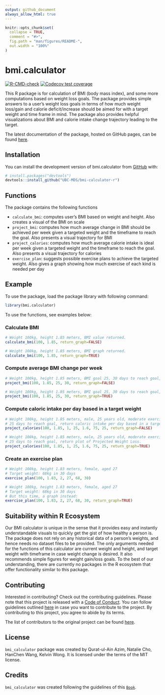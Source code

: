 ```yaml
---
output: github_document
always_allow_html: true
---
```


<!-- README.md is generated from README.Rmd. Please edit that file -->

```r
knitr::opts_chunk$set(
  collapse = TRUE,
  comment = "#>",
  fig.path = "man/figures/README-",
  out.width = "100%"
)
```

# bmi.calculator

<!-- badges: start -->

[![R-CMD-check](https://github.com/UBC-MDS/bmi-calculator-r/actions/workflows/R-CMD-check.yaml/badge.svg)](https://github.com/UBC-MDS/bmi-calculator-r/actions/workflows/R-CMD-check.yaml)
[![Codecov test coverage](https://codecov.io/gh/UBC-MDS/bmi-calculator-r/branch/master/graph/badge.svg)](https://app.codecov.io/gh/UBC-MDS/bmi-calculator-r?branch=master)
<!-- badges: end -->

This R package is for calculation of BMI (body mass index), and some more computations based on weight loss goals. The package provides simple answers to a user's weight loss goals in terms of how much weight loss/gain and calorie deficit/increase should be aimed for with a target weight and time frame in mind. The package also provides helpful visualizations about BMI and calorie intake change trajectory leading to the target.

The latest documentation of the package, hosted on GitHub pages, can be found [here](https://ubc-mds.github.io/bmi-calculator-r/).

## Installation

You can install the development version of bmi.calculator from [GitHub](https://github.com/) with:

``` r
# install.packages("devtools")
devtools::install_github("UBC-MDS/bmi-calculator-r")
```

## Functions

The package contains the following functions

-   `calculate_bmi`: computes user's BMI based on weight and height. Also creates a visual of the BMI on scale
-   `project_bmi`: computes how much average change in BMI should be achieved per week given a targeted weight and the timeframe to reach the goal. Also presents a visual trajectory for BMI
-   `project_calories`: computes how much average calorie intake is ideal per week given a targeted weight and the timeframe to reach the goal. Also presents a visual trajectory for calories
-   `exercise_plan`: suggests possible exercise plans to achieve the targeted weight. Also gives a graph showing how much exercise of each kind is needed per day

## Example

To use the package, load the package library with following command:

```r
library(bmi.calculator)
```

To use the functions, see examples below:

### Calculate BMI

```r
# Weight 100kg, height 1.85 meters, BMI value returned.
calculate_bmi(100, 1.85, return_graph=FALSE)

# Weight 100kg, height 1.85 meters, BMI graph returned.
calculate_bmi(100, 1.85, return_graph=TRUE)
```

### Compute average BMI change per week

```r
# Weight 100kg, height 1.85 meters, BMI goal 25, 30 days to reach goal, return average BMI change per week. 
project_bmi(100, 1.85, 25, 30, return_graph=FALSE)

# Weight 100kg, height 1.85 meters, BMI goal 25, 30 days to reach goal, return plot of Projected BMI trajectory. 
project_bmi(100, 1.85, 25, 30, return_graph=TRUE)
```

### Compute caloric intake per day based in a target weight

```r
# Weight 100kg, height 1.85 meters, male, 25 years old, moderate exercise 3-5 times a week, ideal weight 75kg, 
# 25 days to reach goal, return caloric intake per day based in a target weight. 
project_calories(100, 1.85, 1, 25, 1.6, 75, 25, return_graph=FALSE)

# Weight 100kg, height 1.85 meters, male, 25 years old, moderate exercise 3-5 times a week, ideal weight 75kg, 
# 25 days to reach goal, return plot of Projected Weight Loss. 
project_calories(100, 1.85, 1, 25, 1.6, 75, 25, return_graph=TRUE)
```

### Create an exercise plan

```r
# Weight 100kg, height 1.83 meters, female, aged 27
# Target weight: 68kg in 30 days
exercise_plan(100, 1.83, 2, 27, 68, 30)

# Weight 100kg, height 1.83 meters, female, aged 27
# Target weight: 68kg in 30 days
# But this time, a graph instead:
exercise_plan(100, 1.83, 2, 27, 68, 30, return_graph=TRUE)
```

## Suitability within R Ecosystem

Our BMI calculator is unique in the sense that it provides easy and instantly understandable visuals to quickly get the gist of how healthy a person is. The package does not rely on any historical data of a person's weights, and hence needs no dataset files to be provided. The only arguments needed for the functions of this calculator are current weight and height, and target weight with timeframe in case weight change is desired. It also recommends simple figures for weight gain/loss goals. To the best of our understanding, there are currently no packages in the R ecosystem that offer functionality similar to this package.

## Contributing

Interested in contributing? Check out the contributing guidelines. Please note that this project is released with a [Code of Conduct](https://github.com/UBC-MDS/bmi-calculator-r/blob/master/CODE_OF_CONDUCT.md). You can follow guidelines outlined [here](https://github.com/UBC-MDS/bmi-calculator-r/blob/master/.github/CONTRIBUTING.md) in case you want to contribute to the project. By contributing to this project, you agree to abide by its terms.

The list of contributors to the original project can be found [here](https://github.com/UBC-MDS/bmi-calculator-r/blob/master/.github/CONTRIBUTORS.md).

## License

`bmi_calculator` package was created by Qurat-ul-Ain Azim, Natalie Cho, HanChen Wang, Kelvin Wong. It is licensed under the terms of the MIT license.

## Credits

`bmi_calculator` was created following the guidelines of this [`Book`](https://r-pkgs.org/whole-game.html).
